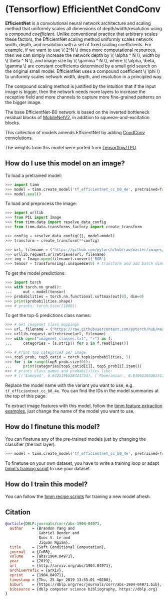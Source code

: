 # (Tensorflow) EfficientNet CondConv

**EfficientNet** is a convolutional neural network architecture and scaling method that uniformly scales all dimensions of depth/width/resolution using a *compound coefficient*. Unlike conventional practice that arbitrary scales  these factors, the EfficientNet scaling method uniformly scales network width, depth, and resolution with a set of fixed scaling coefficients. For example, if we want to use \\( 2^N \\) times more computational resources, then we can simply increase the network depth by \\( \alpha ^ N \\),  width by \\( \beta ^ N \\), and image size by \\( \gamma ^ N \\), where \\( \alpha, \beta, \gamma \\) are constant coefficients determined by a small grid search on the original small model. EfficientNet uses a compound coefficient \\( \phi \\) to uniformly scales network width, depth, and resolution in a  principled way.

The compound scaling method is justified by the intuition that if the input image is bigger, then the network needs more layers to increase the receptive field and more channels to capture more fine-grained patterns on the bigger image.

The base EfficientNet-B0 network is based on the inverted bottleneck residual blocks of [MobileNetV2](https://paperswithcode.com/method/mobilenetv2), in addition to squeeze-and-excitation blocks.

This collection of models amends EfficientNet by adding [CondConv](https://paperswithcode.com/method/condconv) convolutions.

The weights from this model were ported from [Tensorflow/TPU](https://github.com/tensorflow/tpu).

## How do I use this model on an image?

To load a pretrained model:

```py
>>> import timm
>>> model = timm.create_model('tf_efficientnet_cc_b0_4e', pretrained=True)
>>> model.eval()
```

To load and preprocess the image:

```py
>>> import urllib
>>> from PIL import Image
>>> from timm.data import resolve_data_config
>>> from timm.data.transforms_factory import create_transform

>>> config = resolve_data_config({}, model=model)
>>> transform = create_transform(**config)

>>> url, filename = ("https://github.com/pytorch/hub/raw/master/images/dog.jpg", "dog.jpg")
>>> urllib.request.urlretrieve(url, filename)
>>> img = Image.open(filename).convert('RGB')
>>> tensor = transform(img).unsqueeze(0) # transform and add batch dimension
```

To get the model predictions:

```py
>>> import torch
>>> with torch.no_grad():
...     out = model(tensor)
>>> probabilities = torch.nn.functional.softmax(out[0], dim=0)
>>> print(probabilities.shape)
>>> # prints: torch.Size([1000])
```

To get the top-5 predictions class names:

```py
>>> # Get imagenet class mappings
>>> url, filename = ("https://raw.githubusercontent.com/pytorch/hub/master/imagenet_classes.txt", "imagenet_classes.txt")
>>> urllib.request.urlretrieve(url, filename)
>>> with open("imagenet_classes.txt", "r") as f:
...     categories = [s.strip() for s in f.readlines()]

>>> # Print top categories per image
>>> top5_prob, top5_catid = torch.topk(probabilities, 5)
>>> for i in range(top5_prob.size(0)):
...     print(categories[top5_catid[i]], top5_prob[i].item())
>>> # prints class names and probabilities like:
>>> # [('Samoyed', 0.6425196528434753), ('Pomeranian', 0.04062102362513542), ('keeshond', 0.03186424449086189), ('white wolf', 0.01739676296710968), ('Eskimo dog', 0.011717947199940681)]
```

Replace the model name with the variant you want to use, e.g. `tf_efficientnet_cc_b0_4e`. You can find the IDs in the model summaries at the top of this page.

To extract image features with this model, follow the [timm feature extraction examples](../feature_extraction), just change the name of the model you want to use.

## How do I finetune this model?

You can finetune any of the pre-trained models just by changing the classifier (the last layer).

```py
>>> model = timm.create_model('tf_efficientnet_cc_b0_4e', pretrained=True, num_classes=NUM_FINETUNE_CLASSES)
```
To finetune on your own dataset, you have to write a training loop or adapt [timm's training
script](https://github.com/rwightman/pytorch-image-models/blob/master/train.py) to use your dataset.

## How do I train this model?

You can follow the [timm recipe scripts](../training_script) for training a new model afresh.

## Citation

```BibTeX
@article{DBLP:journals/corr/abs-1904-04971,
  author    = {Brandon Yang and
               Gabriel Bender and
               Quoc V. Le and
               Jiquan Ngiam},
  title     = {Soft Conditional Computation},
  journal   = {CoRR},
  volume    = {abs/1904.04971},
  year      = {2019},
  url       = {http://arxiv.org/abs/1904.04971},
  archivePrefix = {arXiv},
  eprint    = {1904.04971},
  timestamp = {Thu, 25 Apr 2019 13:55:01 +0200},
  biburl    = {https://dblp.org/rec/journals/corr/abs-1904-04971.bib},
  bibsource = {dblp computer science bibliography, https://dblp.org}
}
```

<!--
Type: model-index
Collections:
- Name: TF EfficientNet CondConv
  Paper:
    Title: 'CondConv: Conditionally Parameterized Convolutions for Efficient Inference'
    URL: https://paperswithcode.com/paper/soft-conditional-computation
Models:
- Name: tf_efficientnet_cc_b0_4e
  In Collection: TF EfficientNet CondConv
  Metadata:
    FLOPs: 224153788
    Parameters: 13310000
    File Size: 53490940
    Architecture:
    - 1x1 Convolution
    - Average Pooling
    - Batch Normalization
    - CondConv
    - Convolution
    - Dense Connections
    - Dropout
    - Inverted Residual Block
    - Squeeze-and-Excitation Block
    - Swish
    Tasks:
    - Image Classification
    Training Techniques:
    - AutoAugment
    - Label Smoothing
    - RMSProp
    - Stochastic Depth
    - Weight Decay
    Training Data:
    - ImageNet
    ID: tf_efficientnet_cc_b0_4e
    LR: 0.256
    Epochs: 350
    Crop Pct: '0.875'
    Momentum: 0.9
    Batch Size: 2048
    Image Size: '224'
    Weight Decay: 1.0e-05
    Interpolation: bicubic
    RMSProp Decay: 0.9
    Label Smoothing: 0.1
    BatchNorm Momentum: 0.99
  Code: https://github.com/rwightman/pytorch-image-models/blob/9a25fdf3ad0414b4d66da443fe60ae0aa14edc84/timm/models/efficientnet.py#L1561
  Weights: https://github.com/rwightman/pytorch-image-models/releases/download/v0.1-weights/tf_efficientnet_cc_b0_4e-4362b6b2.pth
  Results:
  - Task: Image Classification
    Dataset: ImageNet
    Metrics:
      Top 1 Accuracy: 77.32%
      Top 5 Accuracy: 93.32%
- Name: tf_efficientnet_cc_b0_8e
  In Collection: TF EfficientNet CondConv
  Metadata:
    FLOPs: 224158524
    Parameters: 24010000
    File Size: 96287616
    Architecture:
    - 1x1 Convolution
    - Average Pooling
    - Batch Normalization
    - CondConv
    - Convolution
    - Dense Connections
    - Dropout
    - Inverted Residual Block
    - Squeeze-and-Excitation Block
    - Swish
    Tasks:
    - Image Classification
    Training Techniques:
    - AutoAugment
    - Label Smoothing
    - RMSProp
    - Stochastic Depth
    - Weight Decay
    Training Data:
    - ImageNet
    ID: tf_efficientnet_cc_b0_8e
    LR: 0.256
    Epochs: 350
    Crop Pct: '0.875'
    Momentum: 0.9
    Batch Size: 2048
    Image Size: '224'
    Weight Decay: 1.0e-05
    Interpolation: bicubic
    RMSProp Decay: 0.9
    Label Smoothing: 0.1
    BatchNorm Momentum: 0.99
  Code: https://github.com/rwightman/pytorch-image-models/blob/9a25fdf3ad0414b4d66da443fe60ae0aa14edc84/timm/models/efficientnet.py#L1572
  Weights: https://github.com/rwightman/pytorch-image-models/releases/download/v0.1-weights/tf_efficientnet_cc_b0_8e-66184a25.pth
  Results:
  - Task: Image Classification
    Dataset: ImageNet
    Metrics:
      Top 1 Accuracy: 77.91%
      Top 5 Accuracy: 93.65%
- Name: tf_efficientnet_cc_b1_8e
  In Collection: TF EfficientNet CondConv
  Metadata:
    FLOPs: 370427824
    Parameters: 39720000
    File Size: 159206198
    Architecture:
    - 1x1 Convolution
    - Average Pooling
    - Batch Normalization
    - CondConv
    - Convolution
    - Dense Connections
    - Dropout
    - Inverted Residual Block
    - Squeeze-and-Excitation Block
    - Swish
    Tasks:
    - Image Classification
    Training Techniques:
    - AutoAugment
    - Label Smoothing
    - RMSProp
    - Stochastic Depth
    - Weight Decay
    Training Data:
    - ImageNet
    ID: tf_efficientnet_cc_b1_8e
    LR: 0.256
    Epochs: 350
    Crop Pct: '0.882'
    Momentum: 0.9
    Batch Size: 2048
    Image Size: '240'
    Weight Decay: 1.0e-05
    Interpolation: bicubic
    RMSProp Decay: 0.9
    Label Smoothing: 0.1
    BatchNorm Momentum: 0.99
  Code: https://github.com/rwightman/pytorch-image-models/blob/9a25fdf3ad0414b4d66da443fe60ae0aa14edc84/timm/models/efficientnet.py#L1584
  Weights: https://github.com/rwightman/pytorch-image-models/releases/download/v0.1-weights/tf_efficientnet_cc_b1_8e-f7c79ae1.pth
  Results:
  - Task: Image Classification
    Dataset: ImageNet
    Metrics:
      Top 1 Accuracy: 79.33%
      Top 5 Accuracy: 94.37%
-->
